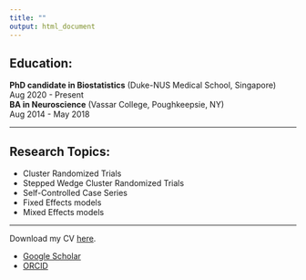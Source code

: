 ```yaml
---
title: ""
output: html_document
---
```


## Education:
<strong>PhD candidate in Biostatistics</strong> (Duke-NUS Medical School, Singapore)<br/>
Aug 2020 - Present<br/>
<strong>BA in Neuroscience</strong> (Vassar College, Poughkeepsie, NY)<br/>
Aug 2014 - May 2018

<hr>
## Research Topics:
<ul>
  <li>Cluster Randomized Trials</li>
  <li>Stepped Wedge Cluster Randomized Trials</li>
  <li>Self-Controlled Case Series</li>
  <li>Fixed Effects models</li>
  <li>Mixed Effects models</li>
</ul>

<hr>
Download my CV <a href="files/cv/Kenneth Lee CV.pdf" download>here</a>.<br/>
<ul>
  <li><a href="https://scholar.google.com/citations?user=cJwQFLQAAAAJ&hl=en&oi=ao">Google Scholar</a></li>
  <li><a href="https://orcid.org/0000-0002-0454-4537">ORCID</a></li>
</ul>

